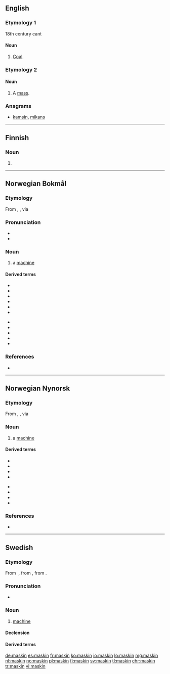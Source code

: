 ==English==

===Etymology 1===
18th century cant
{{etystub|en}}
====Noun====
{{en-noun|-}}

# [[coal|Coal]].

===Etymology 2===
{{suffix|mass|kin|lang=en}}

====Noun====
{{en-noun}}

# {{context|Christianity|lang=en}} A [[mass]].

===Anagrams===
* [[kamsin#English|kamsin]], [[mikans#English|mikans]]

----

==Finnish==

===Noun===
{{head|fi|noun form}}

# {{fi-form of|type=noun|case=genitive|pl=singular|maski}}

----
==Norwegian Bokmål==
{{wikipedia|lang=no}}

===Etymology===
From {{etyl|grc|nb}} {{term|μαχανά|lang=grc}}, {{term|μηχανή|lang=grc}}, via {{etyl|la|nb}} {{term|machina|lang=la}}

===Pronunciation===
* {{IPA|/mɑʂiːn/|lang=no}}
* {{rhymes|iːn|lang=no}}

===Noun===
{{nb-noun-m1}}

# a [[machine]]

====Derived terms====
{{top2}}
* {{l|nb|datamaskin}}
* {{l|nb|gravemaskin}}
* {{l|nb|maskingevær}}
* {{l|nb|maskinoversettelse}}
* {{l|nb|maskinvare}}
* {{l|nb|oppvaskmaskin}}
{{mid2}}
* {{l|nb|regnemaskin}}
* {{l|nb|skrivemaskin}}
* {{l|nb|symaskin}}
* {{l|nb|vaskemaskin}}
* {{l|nb|vertsmaskin}}
{{bottom}}

===References===
* {{R:The Bokmål Dictionary}}

----

==Norwegian Nynorsk==
{{wikipedia|lang=nn}}

===Etymology===
From {{etyl|grc|nn}} {{term|μαχανά|lang=grc}}, {{term|μηχανή|lang=grc}}, via {{etyl|la|nn}} {{term|machina|lang=la}}

===Noun===
{{nn-noun-m1}}

{{nn-noun-f1}}

# a [[machine]]

====Derived terms====
{{top2}}
* {{l|nn|datamaskin}}
* {{l|nn|gravemaskin}}
* {{l|nn|maskingevær}}
* {{l|nn|maskinvare}}
{{mid2}}
* {{l|nn|oppvaskmaskin}}
* {{l|nn|skrivemaskin}}
* {{l|nn|symaskin}}
* {{l|nn|vaskemaskin}}
{{bottom}}

===References===
* {{R:The Nynorsk Dictionary}}

----

==Swedish==
===Etymology===
From {{etyl|fr|sv}} {{term|lang=fr|machine}}, from {{etyl|la|sv}} {{term|machina|lang=la}}, from {{etyl|grc|sv}} {{term|μαχανά|tr=makhana|lang=grc|sc=polytonic}}.

===Pronunciation===
* {{audio|Sv-maskin.ogg|audio|lang=sv}}

===Noun===
{{sv-noun|c}}

# [[machine]]

====Declension====
{{sv-noun-reg-er}}

====Derived terms====
{{compoundsee|sv}}

[[de:maskin]]
[[es:maskin]]
[[fr:maskin]]
[[ko:maskin]]
[[io:maskin]]
[[lo:maskin]]
[[mg:maskin]]
[[nl:maskin]]
[[no:maskin]]
[[pl:maskin]]
[[fi:maskin]]
[[sv:maskin]]
[[tl:maskin]]
[[chr:maskin]]
[[tr:maskin]]
[[vi:maskin]]
